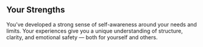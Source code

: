## Your Strengths

You’ve developed a strong sense of self-awareness around your needs and limits. Your experiences give you a unique understanding of structure, clarity, and emotional safety — both for yourself and others.